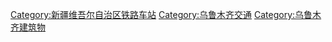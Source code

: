 [[Category:新疆维吾尔自治区铁路车站|Category:新疆维吾尔自治区铁路车站]]
[[Category:乌鲁木齐交通|Category:乌鲁木齐交通]]
[[Category:乌鲁木齐建筑物|Category:乌鲁木齐建筑物]]